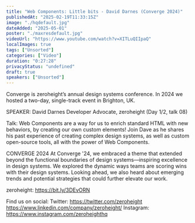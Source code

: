 ```yaml
---
title: "Web Components: Little bits - David Darnes (Converge 2024)"
publishedAt: "2025-02-19T11:33:15Z"
image: "./hqdefault.jpg"
dateAdded: "2025-05-01"
poster: "./maxresdefault.jpg"
videoUrl: "https://www.youtube.com/watch?v=XITLuQIIpaQ"
localImages: true
tags: ["Unsorted"]
categories: ["Video"]
duration: "0:27:28"
privacyStatus: "undefined"
draft: true
speakers: ["Unsorted"]
---
```

Converge is zeroheight’s annual design systems conference. In 2024 we hosted a two-day, single-track event in Brighton, UK. 

SPEAKER: 
David Darnes
Developer Advocate, zeroheight
(Day 1/2, talk 08)

Talk: 
Web Components are a way for us to enrich standard HTML with new behaviors, by creating our own custom elements! Join Dave as he shares his past experience of creating complex design systems, as well as custom open-source tools, all with the power of Web Components. 

CONVERGE 2024
At Converge '24, we embraced a theme that extended beyond the functional boundaries of design systems—inspiring excellence in design systems. We explored the dynamic ways teams are scoring wins with their design systems. Looking ahead, we also heard about emerging trends and potential strategies that could further elevate our work.

zeroheight: https://bit.ly/3DEvORN

Find us on social:
Twitter: https://twitter.com/zeroheight
https://www.linkedin.com/company/zeroheight/
Instagram: https://www.instagram.com/zeroheighthq
